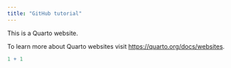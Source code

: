 ```yaml
---
title: "GitHub tutorial"
---
```


This is a Quarto website.

To learn more about Quarto websites visit <https://quarto.org/docs/websites>.

```r
1 + 1
```
